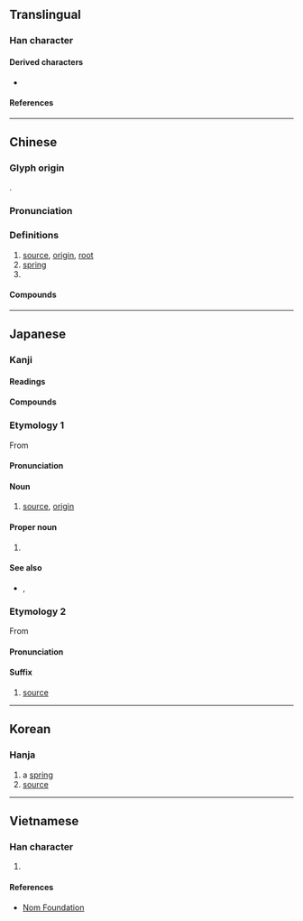 {{also|厵}}
{{character info/new}}
==Translingual==

===Han character===
{{Han char|rn=85|rad=水|as=10|sn=13|four=31196|canj=EMHF|ids=⿰氵原}}

====Derived characters====
* {{l|mul|[[𡀶]], [[𪒳]], [[𢢵]]}}

====References====
{{Han ref|kx=0639.160|dkj=17926|dj=1046.090|hdz=31697.020|uh=6E90}}

----

==Chinese==
{{zh-forms|alt=厵,沅:second-round simplified}}

===Glyph origin===
{{Han etym}}
{{Han compound|水|原|ls=psc|ls2=ic|c1=s|c2=p|t1=vegetation|t2=origin}}.

===Pronunciation===
{{zh-pron
|m=yuán
|m-s=
|c=jyun4
|c-t=
|g=
|h=pfs=ngièn
|j=
|mb=ngṳ̂ing
|md=nguòng
|mn=goân
|mn-t=
|w=3nyoe
|x=
|mc=y
|oc=y
|cat=n,pn
}}

===Definitions===
{{zh-hanzi}}

# [[source]], [[origin]], [[root]]
# [[spring]]
# {{surname|lang=zh}}

====Compounds====
{{zh-der|能源|源頭|源源不斷|水源|上源|財源|資源|字源|詞源|語源|源泉|源於|源自|源出|起源|根源|來源|本源|世外桃源|傳染來源|亂源|同源詞|中源地震|再生能源|天然資源|再生資源|同出一源|土地資源|左右逢源|導源|寶源局|仙源|家學淵源|一次能源|二次能源|人力資源|地下資源|富源|同源|利源|光源|桃源|沿流討源|窮源溯流|燕樂考源|票源|源遠流長|源清流清|發源地|油源|探本溯源|法源寺|源深流長|正本清源|淵源|源委|窮本極源|百源學派|沿波討源|澄源正本|源源而來|替代能源|新聞來源|源源不絕|溯源|本本源源|放射源|波源|文源閣|推本溯源|窮源竟委|窮源推本|漢隸字源|稿源|種源論|種源中心|萬斛泉源|社區資源|探源|源源本本|發源|異派同源|源流|溯流求源|熱源|源清流淨|溯流徂源|源水|溯源窮流|溯流從源|源起|源清流潔|源流考|源泉萬斛|源氏物語|桃花源記|淵源錄|深源地震|海洋資源|武陵源|活水源流|拔本塞源|稅源|沿流溯源|河源|病源|水資源|水利資源|泉源|正本溯源|桃花源詩|源源|桃源圖|桃花源|桃源行|木本水源|源殊派異|探本窮源|水力資源|飲水思源|貨源|資源回收|能源效益|資源保育|節約能源|飲流懷源|肥源|端本澄源|能源危機|自然資源|端本正源|蜜源|網路資源|風源|追本溯源|端本清源|震源|電源|飲水知源|電光源|電源開關|開源節流|策源地|追本窮源|辭源|開源|語源學|討源|藥食同源}}

----

==Japanese==

===Kanji===
{{ja-kanji|grade=6|rs=水10}}

====Readings====
{{ja-readings
|goon=ごん
|kanon=げん
|kanyoon=がん
|kun=みなもと-
}}

====Compounds====
{{der5|lang=ja|{{ja-r|源%委|げん%い|}}
|{{ja-r|源%泉|げん%せん|}}
|{{ja-r|源%流|げん%りゅう|}}
|{{ja-r|語%源|ご%げん|}}
|{{ja-r|根%源|こん%げん|}}
|{{ja-r|同%源|どう%げん|}}
}}

===Etymology 1===
{{ja-kanjitab|みなもと|yomi=kun}}
From {{attention|ja|Old or Middle Japanese?}} {{ja-compound|水|み|な|な|元|もと|t1=[[water]]|pos2=possessive particle|t3=origin, source|nocat=1}}

====Pronunciation====
{{ja-pron|みなもと|y=k}}

====Noun====
{{ja-noun|みなもと}}
# [[source]], [[origin]]

====Proper noun====
{{ja-pos|みなもと|proper}}
# {{surname|lang=ja|sort=みなもと}}

====See also====
* {{ja-r|源%氏|^みなもと%-し}}, {{ja-r|源%氏|^げん%じ}}

===Etymology 2===
From {{etyl|ltc|ja|sort=げん}} {{m|ltc|源|tr=nguan|pos=reconstructed by some linguists as {{IPAchar|/ŋʉɐn/}}}}

====Pronunciation====
{{ja-pron|げん|y=kanon}}

====Suffix====
{{ja-pos|suffix|げん}}
# [[source]]

----

==Korean==

===Hanja===
{{ko-hanja|hangeul=[[원]]|eumhun=|rv=won|mr=wŏn|y=wen}}

# a [[spring]]
# [[source]]

----

==Vietnamese==

===Han character===
{{vi-hantu|[[nguồn]], [[nguyên]], [[ngùn]]|rs=水10}}

# {{defn|lang=vi|sort=水10}}

====References====
* [http://nomfoundation.org/common/nom_details.php?codepoint=6e90 Nom Foundation]